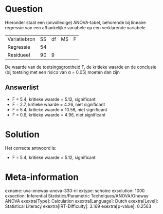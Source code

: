 Question
========

Hieronder staat een (onvolledige) ANOVA-tabel, behorende bij lineaire
regressie van een afhankelijke variabele op een verklarende variabele.

  -------------- ---- ---- ---- ---
  Variatiebron   SS   df   MS   F
  Regressie      54              
  Residueel      90   9          
  -------------- ---- ---- ---- ---

De waarde van de toetsingsgrootheid F, de kritieke waarde en de
conclusie (bij toetsing met een risico van α = 0.05) moeten dan zijn


Answerlist
----------

* F = 5.4, kritieke waarde = 5.12, significant
* F = 2.7, kritieke waarde = 4.26, niet significant
* F = 5.4, kritieke waarde = 10.56, niet significant
* F = 0.6, kritieke waarde = 4.96, niet significant

Solution
========

Het correcte antwoord is: 

* F = 5.4, kritieke waarde = 5.12, significant

Meta-information
================
exname: uva-oneway-anova-330-nl
extype: schoice
exsolution: 1000
exsection: Inferential Statistics/Parametric Techniques/ANOVA/Oneway ANOVA
exextra[Type]: Calculation
exextra[Language]: Dutch
exextra[Level]: Statistical Literacy
exextra[IRT-Difficulty]: 3.169
exextra[p-value]: 0.2563
